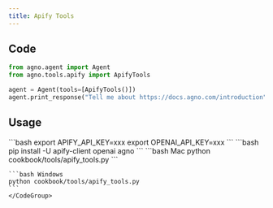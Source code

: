 ```yaml
---
title: Apify Tools
---
```


## Code

```python cookbook/tools/apify_tools.py
from agno.agent import Agent
from agno.tools.apify import ApifyTools

agent = Agent(tools=[ApifyTools()])
agent.print_response("Tell me about https://docs.agno.com/introduction", markdown=True)
```

## Usage

<Steps>
  <Snippet file="create-venv-step.mdx" />

  <Step title="Set your API key">
    ```bash
    export APIFY_API_KEY=xxx
    export OPENAI_API_KEY=xxx
    ```
  </Step>

  <Step title="Install libraries">
    ```bash
    pip install -U apify-client openai agno
    ```
  </Step>

  <Step title="Run Agent">
    <CodeGroup>
    ```bash Mac
    python cookbook/tools/apify_tools.py
    ```

    ```bash Windows
    python cookbook/tools/apify_tools.py
    ```
    </CodeGroup>
  </Step>
</Steps>